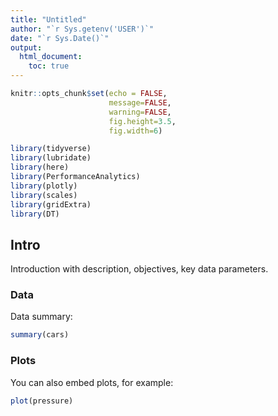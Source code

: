 ```yaml
---
title: "Untitled"
author: "`r Sys.getenv('USER')`"
date: "`r Sys.Date()`"
output: 
  html_document:
    toc: true
---
```


```r
knitr::opts_chunk$set(echo = FALSE,
                      message=FALSE,
                      warning=FALSE,
                      fig.height=3.5,
                      fig.width=6)

library(tidyverse)
library(lubridate)
library(here)
library(PerformanceAnalytics)
library(plotly)
library(scales)
library(gridExtra)
library(DT)

```

## Intro {.tabset}

Introduction with description, objectives, key data parameters.

### Data

Data summary:

```r
summary(cars)
```

### Plots

You can also embed plots, for example:

```r
plot(pressure)
```
